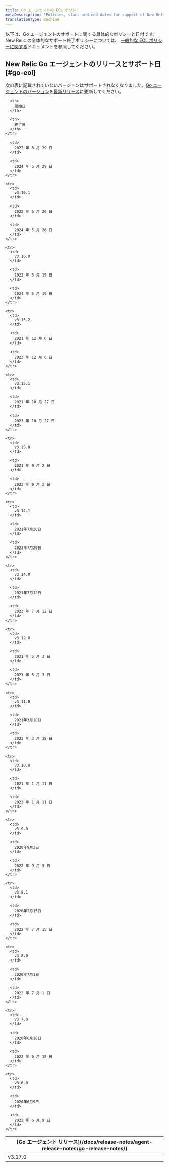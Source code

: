 ```yaml
---
title: Go エージェントの EOL ポリシー
metaDescription: 'Policies, start and end dates for support of New Relic Go agent releases.'
translationType: machine
---
```


以下は、Go エージェントのサポートに関する具体的なポリシーと日付です。New Relic の全体的なサポート終了ポリシーについては、 [一般的な EOL ポリシーに関する](/docs/licenses/end-of-life/notification-changes-new-relic-saas-features-distributed-software/)ドキュメントを参照してください。

## New Relic Go エージェントのリリースとサポート日 [#go-eol]

次の表に記載されていないバージョンはサポートされなくなりました。[Go エージェントのバージョン](/docs/apm/agents/go-agent/installation/update-go-agent)を[最新リリース](/docs/release-notes/agent-release-notes/go-release-notes/)に更新してください。

<table>
  <thead>
    <tr>
      <th>
        [Go エージェント リリース](/docs/release-notes/agent-release-notes/go-release-notes/)
      </th>

      <th>
        開始日
      </th>

      <th>
        終了日
      </th>
    </tr>
  </thead>

  <tbody>
    <tr>
      <td>
        v3.17.0
      </td>

      <td>
        2022 年 6 月 29 日
      </td>

      <td>
        2024 年 6 月 29 日
      </td>
    </tr>

    <tr>
      <td>
        v3.16.1
      </td>

      <td>
        2022 年 5 月 26 日
      </td>

      <td>
        2024 年 5 月 26 日
      </td>
    </tr>

    <tr>
      <td>
        v3.16.0
      </td>

      <td>
        2022 年 5 月 19 日
      </td>

      <td>
        2024 年 5 月 19 日
      </td>
    </tr>

    <tr>
      <td>
        v3.15.2
      </td>

      <td>
        2021 年 12 月 6 日
      </td>

      <td>
        2023 年 12 月 6 日
      </td>
    </tr>

    <tr>
      <td>
        v3.15.1
      </td>

      <td>
        2021 年 10 月 27 日
      </td>

      <td>
        2023 年 10 月 27 日
      </td>
    </tr>

    <tr>
      <td>
        v3.15.0
      </td>

      <td>
        2021 年 9 月 2 日
      </td>

      <td>
        2023 年 9 月 2 日
      </td>
    </tr>

    <tr>
      <td>
        v3.14.1
      </td>

      <td>
        2021年7月20日
      </td>

      <td>
        2023年7月20日
      </td>
    </tr>

    <tr>
      <td>
        v3.14.0
      </td>

      <td>
        2021年7月12日
      </td>

      <td>
        2023 年 7 月 12 日
      </td>
    </tr>

    <tr>
      <td>
        v3.12.0
      </td>

      <td>
        2021 年 5 月 3 日
      </td>

      <td>
        2023 年 5 月 3 日
      </td>
    </tr>

    <tr>
      <td>
        v3.11.0
      </td>

      <td>
        2021年3月18日
      </td>

      <td>
        2023 年 3 月 18 日
      </td>
    </tr>

    <tr>
      <td>
        v3.10.0
      </td>

      <td>
        2021 年 1 月 11 日
      </td>

      <td>
        2023 年 1 月 11 日
      </td>
    </tr>

    <tr>
      <td>
        v3.9.0
      </td>

      <td>
        2020年9月3日
      </td>

      <td>
        2022 年 9 月 3 日
      </td>
    </tr>

    <tr>
      <td>
        v3.8.1
      </td>

      <td>
        2020年7月15日
      </td>

      <td>
        2022 年 7 月 15 日
      </td>
    </tr>

    <tr>
      <td>
        v3.8.0
      </td>

      <td>
        2020年7月1日
      </td>

      <td>
        2022 年 7 月 1 日
      </td>
    </tr>

    <tr>
      <td>
        v3.7.0
      </td>

      <td>
        2020年6月18日
      </td>

      <td>
        2022 年 6 月 18 日
      </td>
    </tr>

    <tr>
      <td>
        v3.6.0
      </td>

      <td>
        2020年6月9日
      </td>

      <td>
        2022 年 6 月 9 日
      </td>
    </tr>
  </tbody>
</table>
